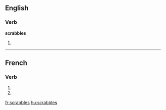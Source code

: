 {{also|scrabblés}}
==English==

===Verb===
'''scrabbles'''

# {{third-person singular of|[[scrabble]]}}

----

==French==

===Verb===
{{fr-verb-form}}

# {{conjugation of|scrabbler||2|s|pres|ind|lang=fr}}
# {{conjugation of|scrabbler||2|s|pres|sub|lang=fr}}

[[fr:scrabbles]]
[[hu:scrabbles]]